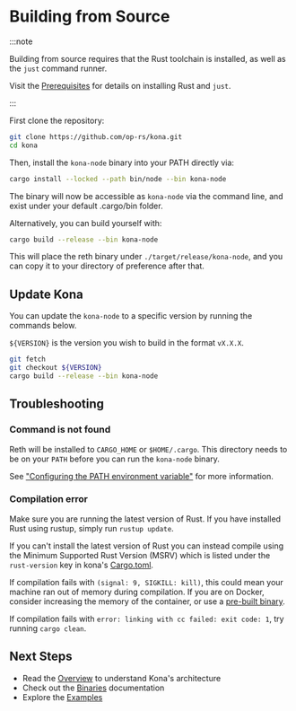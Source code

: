 # Building from Source

:::note

Building from source requires that the Rust toolchain is installed, as well as the `just` command runner.

Visit the [Prerequisites](/node/install/overview) for details on installing Rust and `just`.

:::

First clone the repository:

```bash
git clone https://github.com/op-rs/kona.git
cd kona
```

Then, install the `kona-node` binary into your PATH directly via:

```bash
cargo install --locked --path bin/node --bin kona-node
```

The binary will now be accessible as `kona-node` via the command line,
and exist under your default .cargo/bin folder.

Alternatively, you can build yourself with:

```bash
cargo build --release --bin kona-node
```

This will place the reth binary under `./target/release/kona-node`, and
you can copy it to your directory of preference after that.

## Update Kona

You can update the `kona-node` to a specific version by running the
commands below.

`${VERSION}` is the version you wish to build in the format `vX.X.X`.

```bash
git fetch
git checkout ${VERSION}
cargo build --release --bin kona-node
```

## Troubleshooting

### Command is not found

Reth will be installed to `CARGO_HOME` or `$HOME/.cargo`.
This directory needs to be on your `PATH` before you can run the
`kona-node` binary.

See ["Configuring the PATH environment variable"][path] for more information.

[path]: https://www.rust-lang.org/tools/install

### Compilation error

Make sure you are running the latest version of Rust.
If you have installed Rust using rustup, simply run `rustup update`.

If you can't install the latest version of Rust you can instead compile
using the Minimum Supported Rust Version (MSRV) which is listed under
the `rust-version` key in kona's [Cargo.toml](https://github.com/op-rs/kona/blob/main/Cargo.toml).

If compilation fails with `(signal: 9, SIGKILL: kill)`, this could mean
your machine ran out of memory during compilation. If you are on Docker,
consider increasing the memory of the container, or use a [pre-built
binary](/node/install/binaries).

If compilation fails with `error: linking with cc failed: exit code: 1`,
try running `cargo clean`.


## Next Steps

- Read the [Overview](/intro/overview) to understand Kona's architecture
- Check out the [Binaries](/node/run/binary) documentation
- Explore the [Examples](/sdk/examples/intro)
